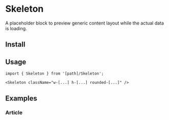 
# Skeleton

A placeholder block to preview generic content layout while the actual data is loading.

<PreviewBox>
  <div class="flex flex-col gap-2 justify-center">
    <Skeleton className="w-[128px] h-[24px] rounded-xs" />
    <Skeleton className="w-[96px] h-[16px] rounded-xs" />
  </div>
</PreviewBox>

## Install

<FileCode path="components/foundations/Skeleton" />

## Usage

```tsx copy
import { Skeleton } from '[path]/Skeleton';
```

```tsx copy
<Skeleton className="w-[...] h-[...] rounded-[...]" />
```

## Examples

### Article

<ComponentPreview path="components/foundations/Skeleton/examples/SkeletonArticle" />
